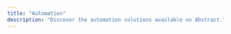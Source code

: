 ```yaml
---
title: "Automation"
description: "Discover the automation solutions available on Abstract."
---
```


<Card
  title="Gelato Web3 Functions"
  icon="link"
  href="https://docs.gelato.network/web3-services/web3-functions"
/>
